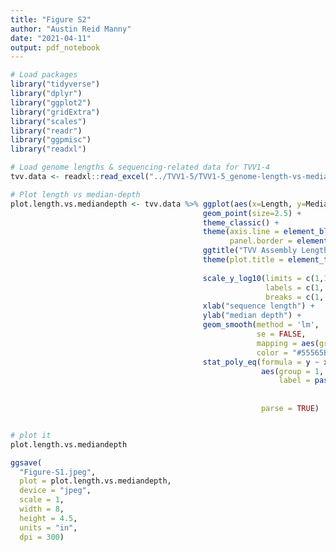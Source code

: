 ```yaml
---
title: "Figure S2"
author: "Austin Reid Manny"
date: "2021-04-11"
output: pdf_notebook
---
```


```r
# Load packages
library("tidyverse")
library("dplyr")
library("ggplot2")
library("gridExtra")
library("scales")
library("readr")
library("ggpmisc")
library("readxl")
```

```r
# Load genome lengths & sequencing-related data for TVV1-4
tvv.data <- readxl::read_excel("../TVV1-5/TVV1-5_genome-length-vs-median-mapped-reads.xlsx")

# Plot length vs median-depth 
plot.length.vs.mediandepth <- tvv.data %>% ggplot(aes(x=Length, y=MedianDepth, col=Species)) +
                                           geom_point(size=2.5) +
                                           theme_classic() +
                                           theme(axis.line = element_blank(),
                                                 panel.border = element_rect(size=0.5, fill=NA)) +
                                           ggtitle("TVV Assembly Length vs. Median Depth") +
                                           theme(plot.title = element_text(hjust = 0.5,
                                                                           face = "bold")) +
                                           scale_y_log10(limits = c(1,1000),
                                                         labels = c(1, 10, 100, 1000),
                                                         breaks = c(1, 10, 100, 1000)) +
                                           xlab("sequence length") +
                                           ylab("median depth") +
                                           geom_smooth(method = 'lm',
                                                       se = FALSE,
                                                       mapping = aes(group = 1),
                                                       color = "#55565B", size = 0.5) +
                                           stat_poly_eq(formula = y ~ x,
                                                        aes(group = 1,
                                                            label = paste(..p.value.label..,
                                                                          ..rr.label.., 
                                                                          sep = "~~~")), 
                                                        parse = TRUE)


# plot it
plot.length.vs.mediandepth

```

```r
ggsave(
  "Figure-S1.jpeg",
  plot = plot.length.vs.mediandepth,
  device = "jpeg",
  scale = 1,
  width = 8,
  height = 4.5,
  units = "in",
  dpi = 300)

```
